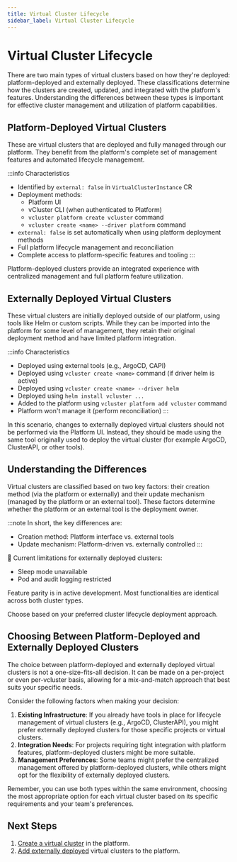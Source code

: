 ```yaml
---
title: Virtual Cluster Lifecycle
sidebar_label: Virtual Cluster Lifecycle
---
```


# Virtual Cluster Lifecycle

There are two main types of virtual clusters based on how they're deployed: platform-deployed and externally deployed. These classifications determine how the clusters are created, updated, and integrated with the platform's features. Understanding the differences between these types is important for effective cluster management and utilization of platform capabilities.

## Platform-Deployed Virtual Clusters

These are virtual clusters that are deployed and fully managed through our platform. They benefit from the platform's complete set of management features and automated lifecycle management.

:::info Characteristics
- Identified by `external: false` in `VirtualClusterInstance` CR
- Deployment methods:
    - Platform UI
    - vCluster CLI (when authenticated to Platform)
    - `vcluster platform create vcluster` command
    - `vcluster create <name> --driver platform` command
- `external: false` is set automatically when using platform deployment methods
- Full platform lifecycle management and reconciliation
- Complete access to platform-specific features and tooling
:::

Platform-deployed clusters provide an integrated experience with centralized management and full platform feature utilization.

## Externally Deployed Virtual Clusters

These virtual clusters are initially deployed outside of our platform, using tools like Helm or custom scripts. While they can be imported into the platform for some level of management, they retain their original deployment method and have limited platform integration.

:::info Characteristics
- Deployed using external tools (e.g., ArgoCD, CAPI)
- Deployed using `vcluster create <name>` command (if driver helm is active)
- Deployed using `vcluster create <name> --driver helm`
- Deployed using `helm install vcluster ...`
- Added to the platform using `vcluster platform add vcluster` command
- Platform won't manage it (perform reconciliation)
:::

In this scenario, changes to externally deployed virtual clusters should not be performed via the Platform UI. Instead, they should be made using the same tool originally used to deploy the virtual cluster (for example ArgoCD, ClusterAPI, or other tools).

## Understanding the Differences

Virtual clusters are classified based on two key factors: their creation method (via the platform or externally) and their update mechanism (managed by the platform or an external tool). These factors determine whether the platform or an external tool is the deployment owner.

:::note
In short, the key differences are:
- Creation method: Platform interface vs. external tools
- Update mechanism: Platform-driven vs. externally controlled
:::

📝 Current limitations for externally deployed clusters:
- Sleep mode unavailable
- Pod and audit logging restricted

Feature parity is in active development. Most functionalities are identical across both cluster types.

Choose based on your preferred cluster lifecycle deployment approach.

## Choosing Between Platform-Deployed and Externally Deployed Clusters

The choice between platform-deployed and externally deployed virtual clusters is not a one-size-fits-all decision. It can be made on a per-project or even per-vcluster basis, allowing for a mix-and-match approach that best suits your specific needs.

Consider the following factors when making your decision:

1. **Existing Infrastructure**: If you already have tools in place for lifecycle
management of virtual clusters (e.g., ArgoCD, ClusterAPI), you might prefer
externally deployed clusters for those specific projects or virtual clusters.
2. **Integration Needs**: For projects requiring tight integration with platform features, platform-deployed clusters might be more suitable.
3. **Management Preferences**: Some teams might prefer the centralized management offered by platform-deployed clusters, while others might opt for the flexibility of externally deployed clusters.

Remember, you can use both types within the same environment, choosing the most appropriate option for each virtual cluster based on its specific requirements and your team's preferences.

## Next Steps

1. [Create a virtual cluster](/platform/use-platform/virtual-clusters/create/create-no-template) in the platform.
2. [Add externally deployed](/platform/use-platform/virtual-clusters/add-virtual-clusters) virtual clusters to the platform.
